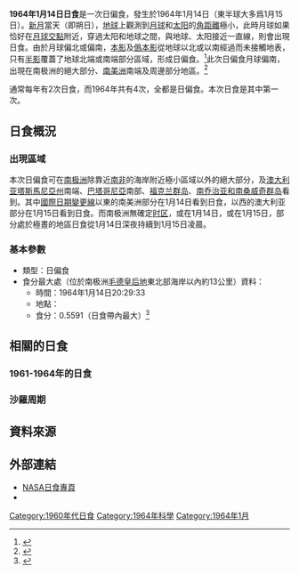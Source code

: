 {{NoteTA
|G1=Toponym
|1=zh-cn:南乔治亚和南桑威奇; zh-tw:南喬治亞與南三明治; zh-hk:南佐治亞與南桑威奇
}}
{{Infobox Solar eclipse
| Year        = 1964
| Month       = 1
| Day         = 14
| Type        = 日偏食
| Image       = SE1964Jan14P.png
| Image size  = 200px
| Image intro = 1964年1月14日日偏食路徑圖
  <!--   日食資料   -->
| Gamma       = -1.2354
| Mag         = 0.5591
| Saros       = 150
| Saros total = 71
| Saros seq   = 14
  <!--     食甚     -->
| Duration    = 
| Location    = [[南极洲|南极洲]][[毛德皇后地|毛德皇后地]]東北部海岸以內約13公里
| Coords      = {{coord|68.2|S|43.1|E}}
| Width       = 
  <!--   開始時間   -->
| Partial     = 
| Start type  = 
| Centre      = 
| Greatest    = 20:29:33
  <!--     倒數     -->
| hour        = 20
| minute      = 29
| second      = 33
| Duration_s  = 
}}
'''1964年1月14日日食'''是一次日偏食，發生於1964年1月14日（東半球大多爲1月15日）。[[新月|新月]]當天（即朔日），[[地球|地球]]上觀測到[[月球|月球]]和[[太阳|太阳]]的[[角距離|角距離]]極小，此時月球如果恰好在[[月球交點|月球交點]]附近，穿過太阳和地球之間，與地球、太阳接近一直線，則會出現日食。由於月球偏北或偏南，[[本影|本影]]及[[僞本影|僞本影]]從地球以北或以南經過而未接觸地表，只有[[半影|半影]]覆蓋了地球北端或南端部分區域，形成日偏食。<ref name="astron">{{cite web|author=樊忠玉|title=日（月）食|url=http://www.astron.ac.cn/bencandy-51-1630-1.htm|publisher=中国天文科普网|accessdate=2016-03-22|archive-date=2014-09-17|archive-url=https://web.archive.org/web/20140917080048/http://www.astron.ac.cn/bencandy-51-1630-1.htm|dead-url=no}}</ref>此次日偏食月球偏南，出現在南极洲的絕大部分、[[南美洲|南美洲]]南端及周邊部分地區。<ref name="NASAGIF">{{cite web|author=Fred Espenak|title=Paritial Solar Eclipse of 1964 Jan 14|url=http://eclipse.gsfc.nasa.gov/SEplot/SEplot1951/SE1964Jan14P.GIF|publisher=NASA Eclipse Web Site|accessdate=2016-03-22|archive-date=2020-10-28|archive-url=https://web.archive.org/web/20201028013956/https://eclipse.gsfc.nasa.gov/SEplot/SEplot1951/SE1964Jan14P.GIF|dead-url=no}}{{en}}</ref>

通常每年有2次日食，而1964年共有4次，全都是日偏食。本次日食是其中第一次。

== 日食概況 ==
=== 出現區域 ===
本次日偏食可在[[南极洲|南极洲]]除靠近[[南非|南非]]的海岸附近極小區域以外的絕大部分，及[[澳大利亚|澳大利亚]][[塔斯馬尼亞州|塔斯馬尼亞州]]南端、[[巴塔哥尼亞|巴塔哥尼亞]]南部、[[福克兰群岛|福克兰群岛]]、[[南乔治亚和南桑威奇群岛|南乔治亚和南桑威奇群岛]]看到。其中[[國際日期變更線|國際日期變更線]]以東的南美洲部分在1月14日看到日食，以西的澳大利亚部分在1月15日看到日食。而南极洲無確定[[时区|时区]]，或在1月14日，或在1月15日，部分處於極晝的地區日食從1月14日深夜持續到1月15日凌晨。

=== 基本參數 ===
{{NoteUTC}}
* 類型：日偏食
* 食分最大處（位於南极洲[[毛德皇后地|毛德皇后地]]東北部海岸以內約13公里）資料：
** 時間：1964年1月14日20:29:33
** 地點：{{coord|68.2|S|43.1|E}}
** 食分：0.5591（日食帶內最大）<ref name="Besselian">{{cite web|author=Fred Espenak|title=Besselian Elements - Paritial Solar Eclipse of 1964 Jan 14|url=http://eclipse.gsfc.nasa.gov/SEsearch/SEdata.php?Ecl=19640114|publisher=NASA Eclipse Web Site|accessdate=2016-03-22|archive-date=2020-10-22|archive-url=https://web.archive.org/web/20201022084608/https://eclipse.gsfc.nasa.gov/SEsearch/SEdata.php?Ecl=19640114|dead-url=no}}{{en}}</ref>

== 相關的日食 ==
=== 1961-1964年的日食 ===
{{Solar eclipse set 1961-1964}}

=== 沙羅周期 ===
{{Solar Saros series 150}}

== 資料來源 ==
{{reflist}}

== 外部連結 ==
{{日食主題}}
* [http://eclipse.gsfc.nasa.gov/solar.html NASA日食專頁]{{Wayback|url=http://eclipse.gsfc.nasa.gov/solar.html |date=20190108200537 }}{{en}}
* {{Partial solar eclipse NASA reference|1951/SE1964Jan14P|19640114}}

{{Solar eclipses
|nature=日偏食
|previous=[[1963年7月20日日食|1963年7月20日日食]]
|natureprevious=日全食
|next=[[1964年6月10日日食|1964年6月10日日食]]
|naturenext=日偏食
|previoussamenature=[[1960年9月20日日食|1960年9月20日日食]]
|nextsamenature=[[1964年6月10日日食|1964年6月10日日食]]
}}
{{日食}}

[[Category:1960年代日食|Category:1960年代日食]]
[[Category:1964年科學|Category:1964年科學]]
[[Category:1964年1月|Category:1964年1月]]